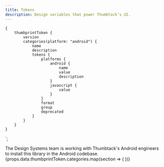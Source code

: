 ```yaml
---
title: Tokens
description: Design variables that power Thumbtack’s UI.
---
```



    {
        thumbprintToken {
            version
            categories(platform: "android") {
                name
                description
                tokens {
                    platforms {
                        android {
                            name
                            value
                            description
                        }
                        javascript {
                            value
                        }
                    }
                    format
                    group
                    deprecated
                }
            }
        }
    }
`;

<TabNav />

<PackageTable
    version={props.data.thumbprintToken.version}
    packageName="ThumbprintTokens"
    sourceDirectory="https://github.com/thumbtack/thumbprint-tokens"
    platform="android"
    importStatement="import com.github.thumbtack.thumbprinttokens.R"
/>

<Alert type="warning" title="Not yet available in Thumbtack's Android codebase">
    The Design Systems team is working with Thumbtack's Android engineers to install this library in
    the Android codebase.
</Alert>

<div>
    {props.data.thumbprintToken.categories.map(section => (
        <TokenSection section={section} key={section.name} platform="android" />
    ))}
</div>
